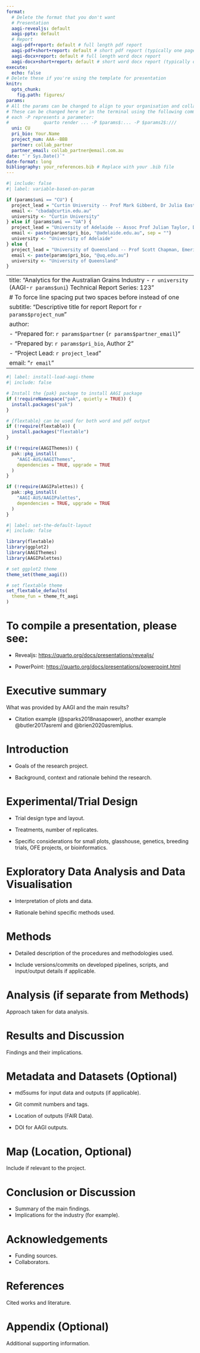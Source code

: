 ```yaml
---
format: 
  # Delete the format that you don't want
  # Presentation
  aagi-revealjs: default
  aagi-pptx: default
  # Report
  aagi-pdf+report: default # full length pdf report
  aagi-pdf+short+report: default # short pdf report (typically one page)
  aagi-docx+report: default # full length word docx report
  aagi-docx+short+report: default # short word docx report (typically one page)
execute: 
  echo: false
# Delete these if you're using the template for presentation
knitr:
  opts_chunk: 
    fig.path: figures/
params:
# All the params can be changed to align to your organisation and collaborator.
# These can be changed here or in the terminal using the following command with
# each -P represents a parameter:
#             quarto render ... -P $params$:... -P $params2$:/// 
  uni: CU
  pri_bio: Your.Name
  project_num: AAA--BBB
  partner: collab_partner
  partner_email: collab_partner@email.com.au
date: "`r Sys.Date()`"
date-format: long
bibliography: your_references.bib # Replace with your .bib file
---
```


```r
#| include: false
#| label: variable-based-on-param

if (params$uni == "CU") {
  project_lead = "Curtin University -- Prof Mark Gibberd, Dr Julia Easton, Prof Adam Sparks"
  email <- "cbada@curtin.edu.au"
  university <- "Curtin University"
} else if (params$uni == "UA") {
  project_lead = "University of Adelaide -- Assoc Prof Julian Taylor, Dr Olena Kravchuck"
  email <- paste(params$pri_bio, "@adelaide.edu.au", sep = "")
  university <- "University of Adelaide"
} else {
  project_lead = "University of Queensland -- Prof Scott Chapman, Emeritus Prof Kaye Basford"
  email <- paste(params$pri_bio, "@uq.edu.au")
  university <- "University of Queensland"
}

```

---
title: "Analytics for the Australian Grains Industry - `r university` (AAGI-`r params$uni`)  \n Technical Report Series: 123"
# To force line spacing put two spaces before \n instead of one
subtitle: "Descriptive title for report  \n Report for `r params$project_num`"
author:
  - "Prepared for: `r params$partner` (`r params$partner_email`)"
  - "Prepared by: `r params$pri_bio`, Author 2"
  - "Project Lead: `r project_lead`"
email: "`r email`"
---

```r
#| label: install-load-aagi-theme
#| include: false

# Install the {pak} package to install AAGI package
if (!requireNamespace("pak", quietly = TRUE)) {
  install.packages("pak")
}

# {flextable} can be used for both word and pdf output
if (!require(flextable)) {
  install.packages("flextable")
}

if (!require(AAGIThemes)) {
  pak::pkg_install(
    "AAGI-AUS/AAGIThemes",
    dependencies = TRUE, upgrade = TRUE
  )
}

if (!require(AAGIPalettes)) {
  pak::pkg_install(
    "AAGI-AUS/AAGIPalettes",
    dependencies = TRUE, upgrade = TRUE 
  )
}
```

```r
#| label: set-the-default-layout
#| include: false

library(flextable)
library(ggplot2)
library(AAGIThemes)
library(AAGIPalettes)

# set ggplot2 theme
theme_set(theme_aagi())

# set flextable theme
set_flextable_defaults(
  theme_fun = theme_ft_aagi
)

```

# To compile a presentation, please see:

-   Revealjs: <https://quarto.org/docs/presentations/revealjs/>

-   PowerPoint: <https://quarto.org/docs/presentations/powerpoint.html>

# Executive summary

What was provided by AAGI and the main results?

-   Citation example (@sparks2018nasapower), another example @butler2017asreml and @brien2020asremlplus.

# Introduction

-   Goals of the research project.

-   Background, context and rationale behind the research.

# Experimental/Trial Design

-   Trial design type and layout.

-   Treatments, number of replicates.

-   Specific considerations for small plots, glasshouse, genetics, breeding trials, OFE projects, or bioinformatics.

# Exploratory Data Analysis and Data Visualisation

-   Interpretation of plots and data.

-   Rationale behind specific methods used.

# Methods

-   Detailed description of the procedures and methodologies used.

-   Include versions/commits on developed pipelines, scripts, and input/output details if applicable.

# Analysis (if separate from Methods)

Approach taken for data analysis.

# Results and Discussion

Findings and their implications.

# Metadata and Datasets (Optional)

-   md5sums for input data and outputs (if applicable).

-   Git commit numbers and tags.

-   Location of outputs (FAIR Data).

-   DOI for AAGI outputs.

# Map (Location, Optional)

Include if relevant to the project.

# Conclusion or Discussion

-   Summary of the main findings.
-   Implications for the industry (for example).

# Acknowledgements

-   Funding sources.
-   Collaborators.

# References

Cited works and literature.

::: {#refs}
:::

# Appendix (Optional)

Additional supporting information.
